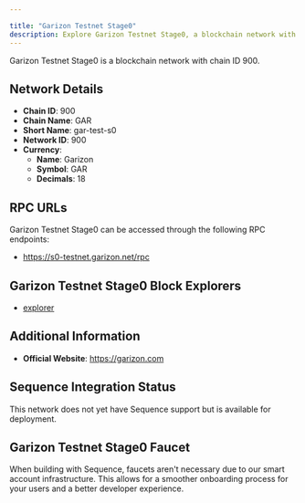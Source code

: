 ```yaml
---

title: "Garizon Testnet Stage0"
description: Explore Garizon Testnet Stage0, a blockchain network with chain ID 900. Learn about its native currency, Garizon, and how to interact with the network.
---
```




Garizon Testnet Stage0 is a blockchain network with chain ID 900.

## Network Details

- **Chain ID**: 900
- **Chain Name**: GAR
- **Short Name**: gar-test-s0
- **Network ID**: 900
- **Currency**: 
  - **Name**: Garizon
  - **Symbol**: GAR
  - **Decimals**: 18

## RPC URLs

Garizon Testnet Stage0 can be accessed through the following RPC endpoints:

- https://s0-testnet.garizon.net/rpc

## Garizon Testnet Stage0 Block Explorers

- [explorer](https://explorer-testnet.garizon.com)

## Additional Information

- **Official Website**: https://garizon.com

## Sequence Integration Status

This network does not yet have Sequence support but is available for deployment.

## Garizon Testnet Stage0 Faucet

When building with Sequence, faucets aren't necessary due to our smart account infrastructure. This allows for a smoother onboarding process for your users and a better developer experience.
